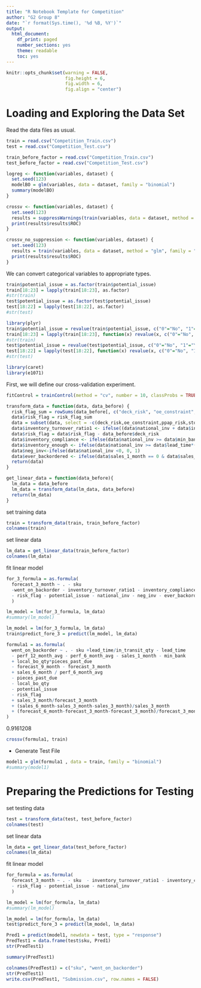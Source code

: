 ```yaml
---
title: "R Notebook Template for Competition"
author: "G2 Group 8"
date: "`r format(Sys.time(), '%d %B, %Y')`"
output:
  html_document:
    df_print: paged
    number_sections: yes
    theme: readable
    toc: yes
---
```


```r
knitr::opts_chunk$set(warning = FALSE, 
                      fig.height = 6,
                      fig.width = 6,
                      fig.align = "center")
```


# Loading and Exploring the Data Set


Read the data files as usual.
```r
train = read.csv("Competition_Train.csv")
test = read.csv("Competition_Test.csv")
```

```r
train_before_factor = read.csv("Competition_Train.csv")
test_before_factor = read.csv("Competition_Test.csv")
```

```r
logreg <- function(variables, dataset) {
  set.seed(123)
  modelBO = glm(variables, data = dataset, family = "binomial")
  summary(modelBO)
}
```

```r
crossv <- function(variables, dataset) {
  set.seed(123)
  results = suppressWarnings(train(variables, data = dataset, method = "glm", family = "binomial", trControl = fitControl, metric = "ROC"))
  print(results$results$ROC)
}
```

```r
crossv_no_suppression <- function(variables, dataset) {
  set.seed(123)
  results = train(variables, data = dataset, method = "glm", family = "binomial", trControl = fitControl, metric = "ROC")
  print(results$results$ROC)
}
```

We can convert categorical variables to appropriate types.
```r
train$potential_issue = as.factor(train$potential_issue)
train[18:23] = lapply(train[18:23], as.factor)
#str(train)
test$potential_issue = as.factor(test$potential_issue)
test[18:22] = lapply(test[18:22], as.factor)
#str(test)

```


```r
library(plyr)
train$potential_issue = revalue(train$potential_issue, c("0"="No", "1"="Yes"))
train[18:23] = lapply(train[18:23], function(x) revalue(x, c("0"="No", "1"="Yes")))
#str(train)
test$potential_issue = revalue(test$potential_issue, c("0"="No", "1"="Yes"))
test[18:22] = lapply(test[18:22], function(x) revalue(x, c("0"="No", "1"="Yes")))
#str(test)
```


```r
library(caret)
library(e1071)
```


First, we will define our cross-validation experiment.
```r
fitControl = trainControl(method = "cv", number = 10, classProbs = TRUE, summaryFunction = twoClassSummary)
```

```r
transform_data = function(data, data_before) {
  risk_flag_sum = rowSums(data_before[, c("deck_risk", "oe_constraint", "ppap_risk", "stop_auto_buy","rev_stop")])
  data$risk_flag = risk_flag_sum
  data = subset(data, select = -c(deck_risk,oe_constraint,ppap_risk,stop_auto_buy,rev_stop))
  data$inventory_turnover_ratio1 <- ifelse((data$national_inv + data$in_transit_qty) == 0, 0, data$sales_1_month / ((data$national_inv + data$in_transit_qty) / 2))
  data$risk_flag = data$risk_flag - data_before$deck_risk
  data$inventory_compliance <- ifelse(data$national_inv >= data$min_bank, 1, 0)  
  data$inventory_enough <- ifelse(data$national_inv >= data$lead_time*(data$forecast_3_month/90), 1, 0)
  data$neg_inv<-ifelse(data$national_inv <0, 0, 1)
  data$ever_backordered <- ifelse(data$sales_1_month == 0 & data$sales_3_month == 0 & data$sales_6_month == 0 & data$sales_9_month == 0, 1, 0)
  return(data)
}
```

```r
get_linear_data = function(data_before){
  lm_data = data_before
  lm_data = transform_data(lm_data, data_before)
  return(lm_data)
}
```

set training data 
```r
train = transform_data(train, train_before_factor)
colnames(train)
```
set linear data
```r
lm_data = get_linear_data(train_before_factor)
colnames(lm_data)
```
fit linear model
```r
for_3_formula = as.formula(
  forecast_3_month ~ . - sku
  -went_on_backorder - inventory_turnover_ratio1 - inventory_compliance
  - risk_flag - potential_issue - national_inv - neg_inv - ever_backordered   
  )
```


```r
lm_model = lm(for_3_formula, lm_data)
#summary(lm_model)
```

```r
lm_model = lm(for_3_formula, lm_data)
train$predict_fore_3 = predict(lm_model, lm_data)
```

```r
formula1 = as.formula(
  went_on_backorder ~ . - sku +lead_time/in_transit_qty - lead_time
  - perf_12_month_avg - perf_6_month_avg - sales_1_month - min_bank
  + local_bo_qty*pieces_past_due
  - forecast_9_month - forecast_3_month
  + sales_6_month / perf_6_month_avg
  - pieces_past_due
  - local_bo_qty
  - potential_issue
  - risk_flag
  + sales_3_month/forecast_3_month
  + (sales_6_month-sales_3_month-sales_3_month)/sales_3_month
  + (forecast_6_month-forecast_3_month-forecast_3_month)/forecast_3_month
)
```

0.9161208
```r
crossv(formula1, train)
```

- Generate Test File

```r
model1 = glm(formula1 , data = train, family = "binomial")
#summary(model1)
```

# Preparing the Predictions for Testing

set testing data 
```r
test = transform_data(test, test_before_factor)
colnames(test)
```
set linear data
```r
lm_data = get_linear_data(test_before_factor)
colnames(lm_data)
```
fit linear model
```r
for_formula = as.formula(
  forecast_3_month ~ . - sku  - inventory_turnover_ratio1 - inventory_compliance
  - risk_flag - potential_issue - national_inv
  )
```


```r
lm_model = lm(for_formula, lm_data)
#summary(lm_model)
```

```r
lm_model = lm(for_formula, lm_data)
test$predict_fore_3 = predict(lm_model, lm_data)
```

```r
Pred1 = predict(model1, newdata = test, type = "response")
PredTest1 = data.frame(test$sku, Pred1)
str(PredTest1)
```

```r
summary(PredTest1)
```

```r
colnames(PredTest1) = c("sku", "went_on_backorder")
str(PredTest1)
write.csv(PredTest1, "Submission.csv", row.names = FALSE)
```